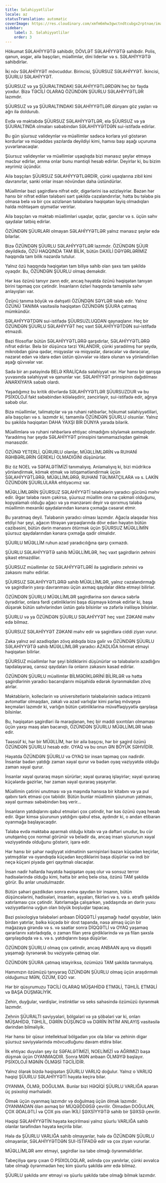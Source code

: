 ```yaml
---
title: Səlahiyyətlilər
locale: az
statusTranslation: automatic
coverImage: https://res.cloudinary.com/xmfm6mhw3gwctndtcubgx2rptnae/image/upload/v1740337243/small_cover_educacion_fundamental_a051170f1c.webp
sidebar:
    label: 3. Səlahiyyətlilər
    order: 3
---
```

Hökumət SƏLAHİYYƏTƏ sahibdir, DÖVLƏT SƏLAHİYYƏTƏ sahibdir. Polis, qanun, əsgər, ailə başçıları, müəllimlər, dini liderlər və s. SƏLAHİYYƏTƏ sahibdirlər.

İki növ SƏLAHİYYƏT mövcuddur. Birincisi, ŞÜURSUZ SƏLAHİYYƏT. İkincisi, ŞÜURLU SƏLAHİYYƏT.

ŞÜURSUZ və ya ŞÜURALTINDAKI SƏLAHİYYƏTLƏRDƏN heç bir fayda yoxdur. Bizə TƏCİLİ OLARAQ ÖZÜNDƏN ŞÜURLU SƏLAHİYYƏTLƏR lazımdır.

ŞÜURSUZ və ya ŞÜURALTINDAKI SƏLAHİYYƏTLƏR dünyanı göz yaşları və ağrı ilə doldurub.

Evdə və məktəbdə ŞÜURSUZ SƏLAHİYYƏTLƏR, elə ŞÜURSUZ və ya ŞÜURALTINDA olmaları səbəbindən SƏLAHİYYƏTDƏN sui-istifadə edirlər.

Bu gün şüursuz valideynlər və müəllimlər sadəcə korlara yol göstərən kordurlar və müqəddəs yazılarda deyildiyi kimi, hamısı başı aşağı uçuruma yuvarlanacaqlar.

Şüursuz valideynlər və müəllimlər uşaqlıqda bizi mənasız şeylər etməyə məcbur edirlər, amma onlar bunu məntiqli hesab edirlər. Deyirlər ki, bu bizim xeyrimiz üçündür.

Ailə başçıları ŞÜURSUZ SƏLAHİYYƏTLƏRDİR, çünki uşaqlarına zibil kimi davranırlar, sanki onlar insan növündən daha üstündürlər.

Müəllimlər bəzi şagirdlərə nifrət edir, digərlərini isə əzizləyirlər. Bəzən hər hansı bir nifrət edilən tələbəni sərt şəkildə cəzalandırırlar, hətta bu tələbə pis olmasa belə və bir çox əzizlənən tələbələrə həqiqətən layiq olmadıqları halda möhtəşəm qiymətlər verirlər.

Ailə başçıları və məktəb müəllimləri uşaqlar, qızlar, gənclər və s. üçün səhv qaydalar tətbiq edirlər.

ÖZÜNDƏN ŞÜURLARI olmayan SƏLAHİYYƏTLƏR yalnız mənasız şeylər edə bilərlər.

Bizə ÖZÜNDƏN ŞÜURLU SƏLAHİYYƏTLƏR lazımdır. ÖZÜNDƏN ŞÜUR deyildikdə, ÖZÜ HAQQINDA TAM BİLİK, bütün DAXİLİ DƏYƏRLƏRİMİZ haqqında tam bilik nəzərdə tutulur.

Yalnız özü haqqında həqiqətən tam biliyə sahib olan şəxs tam şəkildə oyaqdır. Bu, ÖZÜNDƏN ŞÜURLU olmaq deməkdir.

Hər kəs özünü tanıyır zənn edir, ancaq həyatda özünü həqiqətən tanıyan birini tapmaq çox çətindir. İnsanların özləri haqqında tamamilə səhv anlayışları var.

Özünü tanıma böyük və dəhşətli ÖZÜNDƏN SƏYLƏR tələb edir. Yalnız ÖZÜNÜ TANIMA vasitəsilə həqiqətən ÖZÜNDƏN ŞÜURA çatmaq mümkündür.

SƏLAHİYYƏTDƏN sui-istifadə ŞÜURSUZLUQDAN qaynaqlanır. Heç bir ÖZÜNDƏN ŞÜURLU SƏLAHİYYƏT heç vaxt SƏLAHİYYƏTDƏN sui-istifadə etməzdi.

Bəzi filosoflar bütün SƏLAHİYYƏTLƏRƏ qarşıdırlar, SƏLAHİYYƏTLƏRƏ nifrət edirlər. Belə bir düşüncə tərzi YALANDIR, çünki yaradılmış hər şeydə, mikrobdan günə qədər, miqyaslar və miqyaslar, dərəcələr və dərəcələr, nəzarət edən və idarə edən üstün qüvvələr və idarə olunan və yönləndirilən aşağı qüvvələr var.

Sadə bir arı pətəyində BELƏ KRALİÇAda səlahiyyət var. Hər hansı bir qarışqa yuvasında səlahiyyət və qanunlar var. SƏLAHİYYƏT prinsipinin dağıdılması ANARXİYAYA səbəb olardı.

Yaşadığımız bu kritik dövrlərdə SƏLAHİYYƏTLƏR ŞÜURSUZDUR və bu PSİXOLOJİ fakt səbəbindən kölələşdirir, zəncirləyir, sui-istifadə edir, ağrıya səbəb olur.

Bizə müəllimlər, təlimatçılar və ya ruhani rəhbərlər, hökumət səlahiyyətliləri, ailə başçıları və s. lazımdır ki, tamamilə ÖZÜNDƏN ŞÜURLU olsunlar. Yalnız bu şəkildə həqiqətən DAHA YAXŞI BİR DÜNYA yarada bilərik.

Müəllimlərə və ruhani rəhbərlərə ehtiyac olmadığını söyləmək axmaqlıqdır. Yaradılmış hər şeydə SƏLAHİYYƏT prinsipini tanımamazlıqdan gəlmək mənasızdır.

ÖZÜNƏ YETERLİ, QÜRURLU olanlar, MÜƏLLİMLƏRİN və RUHANİ RƏHBƏRLƏRİN GEREKLİ OLMADIĞINI düşünürlər.

Biz öz NOEL və SƏFALƏTİMİZİ tanımalıyıq. Anlamalıyıq ki, bizi müdrikcə yönləndirmək, kömək etmək və istiqamətləndirmək üçün SƏLAHİYYƏTLƏRƏ, MÜƏLLİMLƏRƏ, RUHANİ TƏLİMATÇILARA və s. LAKİN ÖZÜNDƏN ŞÜURLULARA ehtiyacımız var.

MÜƏLLİMLƏRİN ŞÜURSUZ SƏLAHİYYƏTİ tələbələrin yaradıcı gücünü məhv edir. Əgər tələbə rəsm çəkirsə, şüursuz müəllim ona nə çəkməli olduğunu, kopyalamalı olduğu ağacı və ya mənzərəni deyir və qorxmuş tələbə müəllimin mexaniki qaydalarından kənara çıxmağa cəsarət etmir.

Bu yaratmaq deyil. Tələbənin yaradıcı olması lazımdır. Ağacla əlaqədar hiss etdiyi hər şeyi, ağacın titrəyən yarpaqlarında dövr edən həyatın bütün cazibəsini, bütün dərin mənasını ötürmək üçün ŞÜURSUZ MÜƏLLİMİN şüursuz qaydalarından kənara çıxmağa qadir olmalıdır.

ŞÜURLU MÜƏLLİM ruhun azad yaradıcılığına qarşı çıxmazdı.

ŞÜURLU SƏLAHİYYƏTƏ sahib MÜƏLLİMLƏR, heç vaxt şagirdlərin zehnini şikəst etməzdilər.

ŞÜURSUZ müəllimlər öz SƏLAHİYYƏTLƏRİ ilə şagirdlərin zehnini və zəkasını məhv edirlər.

ŞÜURSUZ SƏLAHİYYƏTLƏRƏ sahib MÜƏLLİMLƏR, yalnız cəzalandırmağı və şagirdlərin yaxşı davranması üçün axmaq qaydalar diktə etməyi bilirlər.

ÖZÜNDƏN ŞÜURLU MÜƏLLİMLƏR şagirdlərinə son dərəcə səbrlə öyrədirlər, onlara fərdi çətinliklərini başa düşməyə kömək edirlər ki, başa düşərək bütün səhvlərindən üstün gələ bilsinlər və zəfərlə irəliləyə bilsinlər.

ŞÜURLU və ya ÖZÜNDƏN ŞÜURLU SƏLAHİYYƏT heç vaxt ZƏKANI məhv edə bilməz.

ŞÜURSUZ SƏLAHİYYƏT ZƏKANI məhv edir və şagirdlərə ciddi ziyan vurur.

Zəka yalnız əsl azadlıqdan zövq aldıqda bizə gəlir və ÖZÜNDƏN ŞÜURLU SƏLAHİYYƏTƏ sahib MÜƏLLİMLƏR yaradıcı AZADLIĞA hörmət etməyi həqiqətən bilirlər.

ŞÜURSUZ müəllimlər hər şeyi bildiklərini düşünürlər və tələbələrin azadlığını tapdalayaraq, cansız qaydaları ilə onların zəkasını kasad edirlər.

ÖZÜNDƏN ŞÜURLU müəllimlər BİLMƏDİKLƏRİNİ BİLİRLƏR və hətta şagirdlərinin yaradıcı bacarıqlarını müşahidə edərək öyrənməkdən zövq alırlar.

Məktəblərin, kolleclərin və universitetlərin tələbələrinin sadəcə intizamlı avtomatlar olmaqdan, zəkalı və azad varlıqlar kimi parlaq mövqeyə keçmələri lazımdır ki, varlığın bütün çətinliklərinə müvəffəqiyyətlə qarşılaşa bilsinlər.

Bu, həqiqətən şagirdləri ilə maraqlanan, heç bir maddi sıxıntıları olmaması üçün yaxşı maaş alan bacarıqlı, ÖZÜNDƏN ŞÜURLU MÜƏLLİMLƏR tələb edir.

Təəssüf ki, hər bir MÜƏLLİM, hər bir ailə başçısı, hər bir şagird özünü ÖZÜNDƏN ŞÜURLU hesab edir. OYAQ və bu onun ƏN BÖYÜK SƏHVİDİR.

Həyatda ÖZÜNDƏN ŞÜURLU və OYAQ bir insan tapmaq çox nadirdir. İnsanlar bədən yatdığı zaman xəyal qurur və bədən oyaq vəziyyətdə olduğu zaman xəyal qurur.

İnsanlar xəyal quraraq maşın sürürlər; xəyal quraraq işləyirlər; xəyal quraraq küçələrdə gəzirlər, hər zaman xəyal quraraq yaşayırlar.

Müəllimin çətirini unutması və ya maşında hansısa bir kitabını və ya pul qabını tərk etməsi çox təbiidir. Bütün bunlar müəllimin şüurunun yatması, xəyal qurması səbəbindən baş verir...

İnsanların yatdıqlarını qəbul etmələri çox çətindir, hər kəs özünü oyaq hesab edir. Əgər kimsə şüurunun yatdığını qəbul etsə, aydındır ki, o andan etibarən oyanmağa başlayacaqdır.

Tələbə evdə məktəbə aparmalı olduğu kitabı və ya dəftəri unudur, bu cür unutqanlıq çox normal görünür və belədir də, ancaq insan şüurunun xəyal vəziyyətində olduğunu göstərir, işarə edir.

Hər hansı bir şəhər nəqliyyat xidmətinin sərnişinləri bəzən küçədən keçirlər, yatmışdılar və oyandıqda küçədən keçdiklərini başa düşürlər və indi bir neçə küçəni piyada geri qayıtmalı olacaqlar.

İnsan nadir hallarda həyatda həqiqətən oyaq olur və sonsuz terror hadisələrində olduğu kimi, hətta bir anlıq belə olsa, özünü TAM şəkildə görür. Bu anlar unudulmazdır.

Bütün şəhəri gəzdikdən sonra evinə qayıdan bir insanın, bütün düşüncələrini, hadisələri, insanları, əşyaları, fikirləri və s. və s. ətraflı şəkildə xatırlaması çox çətindir. Xatırlamağa çalışarkən, yaddaşında ən dərin yuxu vəziyyətlərinə uyğun olan böyük boşluqlar tapacaq.

Bəzi psixologiya tələbələri anbaan DİQQƏTLİ yaşamağı hədəf qoyublar, lakin birdən yatırlar, bəlkə küçədə bir dost tapanda, nəsə almaq üçün bir mağazaya girəndə və s. və saatlar sonra DİQQƏTLİ və OYAQ yaşamaq qərarlarını xatırladıqda, o zaman filan yerə girdiklərində və ya filan şəxslə qarşılaşdıqda və s. və s. yatdıqlarını başa düşürlər.

ÖZÜNDƏN ŞÜURLU olmaq çox çətindir, ancaq ANBAAN ayıq və diqqətli yaşamağı öyrənərək bu vəziyyətə çatmaq olar.

ÖZÜNDƏN ŞÜURA çatmaq istəyiriksə, özümüzü TAM şəkildə tanımalıyıq.

Hamımızın özümüzü tanıyaraq ÖZÜNDƏN ŞÜURLU olmaq üçün araşdırmalı olduğumuz MƏN, ÖZÜM, EQO var.

Hər bir qüsurumuzu TƏCİLİ OLARAQ MÜŞAHİDƏ ETMƏLİ, TƏHLİL ETMƏLİ və BAŞA DÜŞMƏLİYİK.

Zehin, duyğular, vərdişlər, instinktlər və seks sahəsində özümüzü öyrənmək lazımdır.

Zehnin ŞÜURALTI səviyyələri, bölgələri və ya şöbələri var ki, onları MÜŞAHİDƏ, TƏHLİL, DƏRİN DÜŞÜNCƏ və DƏRİN İNTİM ANLAYIŞ vasitəsilə dərindən bilməliyik.

Hər hansı bir qüsur intellektual bölgədən yox ola bilər və zehinin digər şüursuz səviyyələrində mövcudluğunu davam etdirə bilər.

İlk ehtiyac duyulan şey öz SƏFALƏTİMİZİ, NOELİMİZİ və AĞRIMIZI başa düşmək üçün OYANMAQDIR. Sonra MƏN anbaan ÖLMƏYƏ başlayır. PSİXOLOJİ MƏNİN ÖLMƏSİ TƏCİLİDİR.

Yalnız ölərək bizdə həqiqətən ŞÜURLU VARLIQ doğulur. Yalnız o VARLIQ həqiqi ŞÜURLU SƏLAHİYYƏTİ həyata keçirə bilər.

OYANMA, ÖLMƏ, DOĞULMA. Bunlar bizi HƏQİQİ ŞÜURLU VARLIĞA aparan üç psixoloji mərhələdir.

Ölmək üçün oyanmaq lazımdır və doğulmaq üçün ölmək lazımdır. OYANMADAN ölən axmaq bir MÜQƏDDƏSƏ çevrilir. Ölmədən DOĞULAN, ÇOX ƏDALƏTLİ və ÇOX pis olan İKİLİ ŞƏXSİYYƏTƏ sahib bir ŞƏXSƏ çevrilir.

Həqiqi SƏLAHİYYƏTİN həyata keçirilməsi yalnız şüurlu VARLIĞA sahib olanlar tərəfindən həyata keçirilə bilər.

Hələ də ŞÜURLU VARLIĞA sahib olmayanlar, hələ də ÖZÜNDƏN ŞÜURLU olmayanlar, SƏLAHİYYƏTDƏN SUI-İSTİFADƏ edir və çox ziyan vururlar.

MÜƏLLİMLƏR əmr etməyi, şagirdlər isə tabe olmağı öyrənməlidirlər.

Tabeçiliyə qarşı çıxan O PSİXOLOQLAR, əslində çox yanılırlar, çünki əvvəlcə tabe olmağı öyrənmədən heç kim şüurlu şəkildə əmr edə bilməz.

ŞÜURLU şəkildə əmr etməyi və şüurlu şəkildə tabe olmağı bilmək lazımdır.

